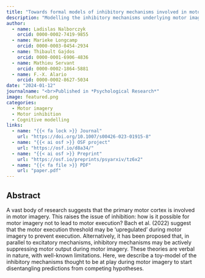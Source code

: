 ```yaml
---
title: "Towards formal models of inhibitory mechanisms involved in motor imagery: a commentary on Bach et al. (2022)"
description: "Modelling the inhibitory mechanisms underlying motor imagery."
author: 
  - name: Ladislas Nalborczyk
    orcid: 0000-0002-7419-9855
  - name: Marieke Longcamp
    orcid: 0000-0003-0454-2934
  - name: Thibault Gajdos
    orcid: 0000-0001-6906-4836
  - name: Mathieu Servant
    orcid: 0000-0002-1864-5881
  - name: F.-X. Alario
    orcid: 0000-0002-8627-5034
date: "2024-01-12"
journalname: "<br>Published in *Psychological Research*"
image: featured.png
categories:
  - Motor imagery
  - Motor inhibition
  - Cognitive modelling
links:
  - name: "{{< fa lock >}} Journal"
    url: "https://doi.org/10.1007/s00426-023-01915-8"
  - name: "{{< ai osf >}} OSF project"
    url: "https://osf.io/d8a34/"
  - name: "{{< ai osf >}} Preprint"
    url: "https://osf.io/preprints/psyarxiv/tz6x2"
  - name: "{{< fa file >}} PDF"
    url: "paper.pdf"
---
```


## Abstract

A vast body of research suggests that the primary motor cortex is involved in motor imagery. This raises the issue of inhibition: how is it possible for motor imagery not to lead to motor execution? Bach et al. (2022) suggest that the motor execution threshold may be 'upregulated' during motor imagery to prevent execution. Alternatively, it has been proposed that, in parallel to excitatory mechanisms, inhibitory mechanisms may be actively suppressing motor output during motor imagery. These theories are verbal in nature, with well-known limitations. Here, we describe a toy-model of the inhibitory mechanisms thought to be at play during motor imagery to start disentangling predictions from competing hypotheses.
